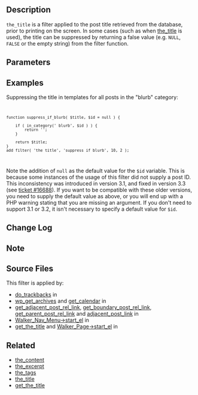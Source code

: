 {{Languages|
{{en|Plugin_API/Filter_Reference/the_title}}
{{it|API dei Plugin/Riferimento filtri/the_title}}
}}
== Description ==

<code>the_title</code> is a filter applied to the post title retrieved from the database, prior to printing on the screen. In some cases (such as when [[Function Reference/the_title|the_title]] is used), the title can be suppressed by returning a false value (e.g. <code>NULL</code>, <code>FALSE</code> or the empty string) from the filter function.

== Parameters ==

{{Parameter|$title|string|The post title}}
{{Parameter|$id|int|The post ID}}

== Examples ==

Suppressing the title in templates for all posts in the "blurb" category:
<code><pre>
function suppress_if_blurb( $title, $id = null ) {

    if ( in_category(' blurb', $id ) ) {
        return '';
    }

    return $title;
}
add_filter( 'the_title', 'suppress_if_blurb', 10, 2 );
</pre></code>

Note the addition of <tt>null</tt> as the default value for the <tt>$id</tt> variable. This is because some instances of the usage of this filter did not supply a post ID. This inconsistency was introduced in version 3.1, and fixed in version 3.3 (see [https://core.trac.wordpress.org/ticket/16688 ticket #16688]). If you want to be compatible with these older versions, you need to supply the default value as above, or you will end up with a PHP warning stating that you are missing an argument. If you don't need to support 3.1 or 3.2, it isn't necessary to specify a default value for <tt>$id</tt>.

== Change Log ==

== Note ==

== Source Files ==

This filter is applied by:
* [[Function Reference/do_trackbacks|do_trackbacks]] in {{Trac|wp-includes/comment.php}}
* [[Function Reference/wp_get_archives|wp_get_archives]] and [[Function Reference/get_calendar|get_calendar]] in {{Trac|wp-includes/general-template.php}}
* [[Function Reference/get_adjacent_post_rel_link|get_adjacent_post_rel_link]], [[Function Reference/get_boundary_post_rel_link|get_boundary_post_rel_link]], [[Function Reference/get_parent_post_rel_link|get_parent_post_rel_link]] and [[Function Reference/adjacent_post_link|adjacent_post_link]] in {{Trac|wp-includes/link-template.php}}
* [[Class Reference/Walker_Nav_Menu#start_el|Walker_Nav_Menu->start_el]] in {{Trac|wp-includes/nav-menu-template.php}}
* [[Function Reference/get_the_title|get_the_title]] and [[Class Reference/Walker_Page#start_el|Walker_Page->start_el]] in {{Trac|wp-includes/post-template.php}}

== Related ==

* [[Plugin API/Filter Reference/the_content|the_content]]
* [[Plugin API/Filter Reference/the_excerpt|the_excerpt]]
* [[Plugin API/Filter Reference/the_tags|the_tags]]
* [[Function Reference/the_title|the_title]]
* [[Function Reference/get_the_title|get_the_title]]


{{Stub}}